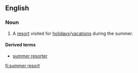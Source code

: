 ==English==
===Noun===
{{en-noun|head=[[summer]] [[resort]]}}

#A [[resort]] visited for [[holiday]]s/[[vacation]]s during the summer.

====Derived terms====
*[[summer resorter]]

[[fi:summer resort]]